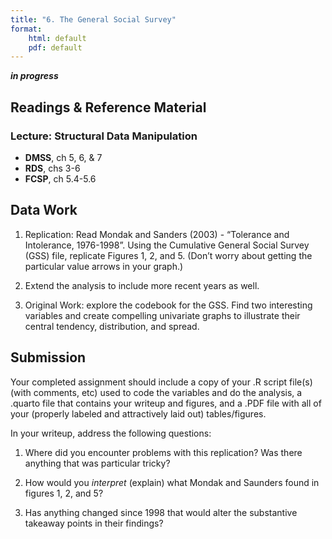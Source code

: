 ```yaml
---
title: "6. The General Social Survey"
format: 
    html: default
    pdf: default
---
```


***in progress***

## Readings & Reference Material
### Lecture: Structural Data Manipulation

- **DMSS**, ch 5, 6, & 7
- **RDS**, chs 3-6
- **FCSP**, ch 5.4-5.6

## Data Work
1. Replication: Read Mondak and Sanders (2003) - “Tolerance and Intolerance, 1976-1998”.  Using the Cumulative General Social Survey (GSS) file, replicate Figures 1, 2, and 5. (Don’t worry about getting the particular value arrows in your graph.) 

2. Extend the analysis to include more recent years as well. 

2. Original Work: explore the codebook for the GSS.  Find two interesting variables and create compelling univariate graphs to illustrate their central tendency, distribution, and spread.

## Submission 

Your completed assignment should include a copy of your .R script file(s) (with comments, etc) used to code the variables and do the analysis, a .quarto file that contains your writeup and figures, and a .PDF file with all of your (properly labeled and attractively laid out) tables/figures.

In your writeup, address the following questions:

1. Where did you encounter problems with this replication?  Was there anything that was particular tricky?

2. How would you *interpret* (explain) what Mondak and Saunders found in figures 1, 2, and 5?  

3. Has anything changed since 1998 that would alter the substantive takeaway points in their findings?